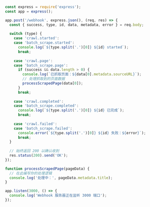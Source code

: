 ```javascript Node.js/Express
const express = require('express');
const app = express();

app.post('/webhook', express.json(), (req, res) => {
  const { success, type, id, data, metadata, error } = req.body;
  
  switch (type) {
    case 'crawl.started':
    case 'batch_scrape.started':
      console.log(`${type.split('.')[0]} ${id} started`);
      break;
      
    case 'crawl.page':
    case 'batch_scrape.page':
      if (success && data.length > 0) {
        console.log(`已抓取页面：${data[0].metadata.sourceURL}`);
        // 处理抓取到的页面数据
        processScrapedPage(data[0]);
      }
      break;
      
    case 'crawl.completed':
    case 'batch_scrape.completed':
      console.log(`${type.split('.')[0]} ${id} 已完成`);
      break;
      
    case 'crawl.failed':
    case 'batch_scrape.failed':
      console.error(`${type.split('.')[0]} ${id} 失败：${error}`);
      break;
  }
  
  // 始终返回 200 以确认收到
  res.status(200).send('OK');
});

function processScrapedPage(pageData) {
  // 在此编写你的处理逻辑
  console.log('处理中：', pageData.metadata.title);
}

app.listen(3000, () => {
  console.log('Webhook 服务器正在监听 3000 端口');
});
```

